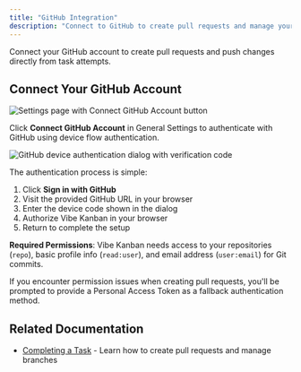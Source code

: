 ```yaml
---
title: "GitHub Integration"
description: "Connect to GitHub to create pull requests and manage your workflow directly from Vibe Kanban"
---
```


Connect your GitHub account to create pull requests and push changes directly from task attempts.

## Connect Your GitHub Account

<Frame>
<img src="/images/github-connect-settings.png" alt="Settings page with Connect GitHub Account button" />
</Frame>

Click **Connect GitHub Account** in General Settings to authenticate with GitHub using device flow authentication.

<Frame>
<img src="/images/github-device-code.png" alt="GitHub device authentication dialog with verification code" />
</Frame>

The authentication process is simple:
1. Click **Sign in with GitHub** 
2. Visit the provided GitHub URL in your browser
3. Enter the device code shown in the dialog
4. Authorize Vibe Kanban in your browser
5. Return to complete the setup

**Required Permissions**: Vibe Kanban needs access to your repositories (`repo`), basic profile info (`read:user`), and email address (`user:email`) for Git commits.

<Note>
If you encounter permission issues when creating pull requests, you'll be prompted to provide a Personal Access Token as a fallback authentication method.
</Note>

## Related Documentation

- [Completing a Task](/core-features/git-operations) - Learn how to create pull requests and manage branches

